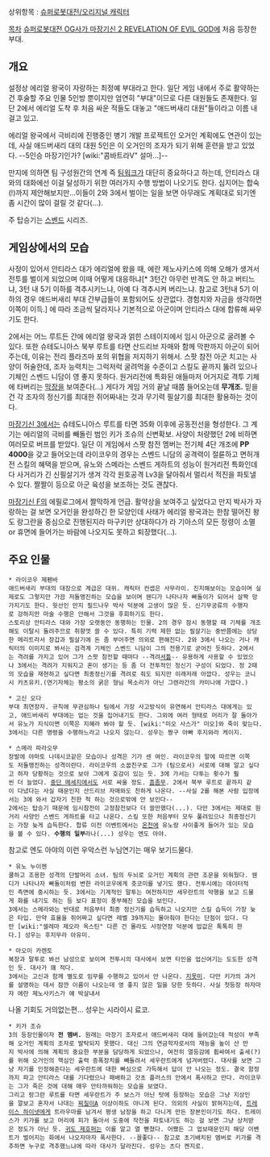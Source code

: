 상위항목 : [[슈퍼로봇대전/오리지널 캐릭터]]

[[목차]] 
[[슈퍼로봇대전 OG사가 마장기신 2 REVELATION OF EVIL GOD]]에 처음 등장한 부대.
== 개요 ==
설정상 에리얼 왕국이 자랑하는 최정예 부대라고 한다. 일단 게임 내에서 주로 활약하는 건 후술할 주요 인물 5인방 뿐이지만 엄연히 "부대"이므로 다른 대원들도 존재한다. 일단 2에서 에리얼 도착 후 처음 싸운 적들도 대놓고 "애드버새리 대원"들이라고 이름 내걸고 있고.

에리얼 왕국에서 극비리에 진행중인 병기 개발 프로젝트인 오거인 계획에도 연관이 있는데, 사실 애드버새리 대의 대원 5인은 이 오거인의 조자가 되기 위해 훈련을 받고 있었다. --5인승 마장기인가? [wiki:"콤바트라V" 설마...]--

만지에 의하면 팀 구성원간의 연계 즉 [[팀워크]]가 대단히 중요하다고 하는데, 안티라스 대와의 대화에선 이걸 달성하기 위한 여러가지 수행 방법이 나오기도 한다. 심지어는 합숙(!)까지 제안해보지만...이들이 2와 3에서 벌이는 일을 보면 아무래도 계획대로 되기엔 좀 시간이 많이 걸릴 것 같다(...).

주 탑승기는 [[스벤드]] 시리즈.

== 게임상에서의 모습 ==
사정이 있어서 안티라스 대가 에리얼에 왔을 때, 에란 제노사키스에 의해 오해가 생겨서 전투를 벌이게 되었으며 이때 어떻게 대응하냐[* 3턴간 아무런 반격도 안 하고 버티느냐, 3턴 내 5기 이하를 격추시키느냐, 아예 다 격추시켜 버리느냐. 참고로 3턴내 5기 이하의 경우 애드버새리 부대 간부급들이 포함되어도 상관없다. 경험치와 자금을 생각하면 이쪽이 이득.] 에 따라 조금씩 달라지나 기본적으로 아군이며 안티라스 대에 합류해 싸우기도 한다.

2에서는 어느 루트든 간에 에리얼 왕국과 얽힌 스테이지에서 임시 아군으로 굴려볼 수 있다. 또한 슈테도니아스 북부 루트를 타면 산드리브 자매와 함께 막판까지 아군이 되어주는데, 이유는 전리 플라즈마 포의 위협을 저지하기 위해서. 스팟 참전 아군 치고는 사양이 허술한데, 조자 능력치는 그럭저럭 굴려먹을 수준이고 스킬도 끝까지 뚫려 있으나 기체인 스벤드 니담이 영 좋지 못하다. 원거리전에 특화된 애들마저 어거지로 격투 기체에 타버리는 [[막장]]을 보여준다(...) 게다가 게임 거의 끝날 때쯤 들어오는데 '''무개조.''' 믿을 건 각 조자의 정신기를 최대한 쥐어짜내는 것과 무기력 필살기를 최대한 활용하는 것이다.

[[마장기신 3]]에서는 슈테도니아스 루트를 타면 35화 이후에 공동전선을 형성한다. 그 계기는 에리얼의 극비를 빼돌린 범인 키가 조슈의 신변확보. 사양이 처량했던 2에 비하면 여러모로 버프를 받았다. 일단 이 게임에서 스팟 참전 멤버는 전기체 4단 개조에 '''PP 4000'''을 갖고 들어오는데 라이코우의 경우는 스벤드 니담의 공격력이 절륜하고 면허개전 스킬의 혜택을 받으며, 유노와 스메라는 스벤드 게하트의 성능이 원거리전 특화인데다 사거리가 긴 신필살기가 생겨 각각 원호공격 Lv3을 달아줘서 멀리서 적진을 파토낼 수 있다. 짤짤이 등으로 아군 육성을 보조하는 것도 괜찮다.

[[마장기신 F]]의 에필로그에서 짤막하게 언급. 활약상을 보여주고 싶었다고 만지 박사가 자랑하는 걸 보면 오거인을 완성하긴 한 모양인데 사태가 에리얼 왕국과는 한참 떨어진 왕도 랑그란을 중심으로 진행된지라 마구키만 상대하다가 라 기아스의 모든 정령이 소멸 or 휴면에 들어가는 바람에 나오지도 못하고 퇴장했다(...).
== 주요 인물 ==
 * 라이코우 제펜바
 애드버새리 부대의 대장으로 계급은 대위. 캐릭터 컨셉은 사무라이. 진지해보이는 모습이며 실제로도 그렇지만 가끔 저돌맹진하는 모습을 보이며 웬디가 나타나자 빠돌이가 되어서 살짝 망가지기도 한다. 윗선인 만지 필드나우 박사 덕분에 고생이 많은 듯. 신기무궁류의 수행자로 강하지만 마술 수행은 안해서 그것을 후회하기도 한다. 
 스토리상 안티라스 대와 가장 오랫동안 동행하는 인물. 2의 경우 잠시 동행할 때 기체를 개조해도 이탈시 돌려주므로 취향껏 쓸 수 있다. 특히 기력 제한 없는 필살기는 중반쯤에는 상당한 메리트라서 장갑과 필살기에 돈 좀 부어주면 의외로 편해진다. 2와 3에서 나오는 거나 캐릭터의 이미지로 봐서는 검격계 기체인 스벤드 니담이 그의 전용기로 굳어진 듯하다. 2에서는 격려를 가지고 있어 그가 스팟 참전할 때마다 --격려[[셔틀]]-- 유용하게 사용할 수 있었으나 3에서는 격려가 지워지고 혼이 생기는 등 좀 더 전투적인 정신기 구성이 되었다. 정 2때의 모습을 재현하고 싶다면 최종정신기를 격려로 줘도 되지만 이래저래 아깝다. 성우는 코니시 카츠유키.(연기자체는 평소의 굵은 형님 목소리가 아닌 그렌라간의 카미나에 가깝다.)

 * 고신 오다
 부대 최연장자. 규칙에 무관심하나 팀에서 가장 사고방식이 유연해서 안티라스 대에게는 있고, 애드버새리 부대에는 업는 것을 집어내기도 한다. 그외에 여러 형태로 머리가 잘 돌아가서 유노가 지식이면 이쪽은 지혜라 봐야 할 듯. [wiki:"미오 사스가" 미오]와 죽이 맞는다.
 3에서는 다른 명령을 수행하느라고 나오지 않는다. 성우는 짱구 아빠 후지와라 케이지.

 * 스메라 파라오무
 장발에 야마토 나데시코같은 모습이나 성격은 기가 센 여인. 라이코우의 말에 따르면 이쪽도 저돌맹진하는 성격이란다. 라이코우의 소꿉친구로 그가 (팀으로서) 서로에 대해 알고 싶다고 하자 당황하는 것으로 보아 그에게 호감이 있는 듯. 3에 가서는 다투는 횟수가 훨씬 더 늘었다. [[중단 메세지]]에서도 서로 싸울 정도. [[흠좀무]]. 2에서 북부 루트로 끝까지 같이 다녔다는 사실 때문인지 산드리브 자매와도 친하게 나온다. --사실 2를 해본 사람 입장에서는 3에 와서 갑자기 친한 척 하는 것으로밖에 안 보인다--
 2에서는 탑승기 때문에 임시참전이 고정참전보다 더 쓸만했다(...). 다만 3에서는 제대로 원거리 사양인 스벤드 게하트를 타고 나온다. 스킬 또한 처음부터 모두 풀려있으나 최종정신기는 가장 늦게 습득한다. 합류 이전 이벤트에서는 [[온천]]에 유노랑 사이좋게 들어가 있는 모습을 볼 수 있다. '''수행의 일부'''라나(...) 성우는 엔도 아야.
참고로 엔도 아야의 이런 우악스런 누님연기는 매우 보기드물다.

 * 유노 누이젠
 쿨하고 조용한 성격의 단발머리 소녀. 팀의 두뇌로 오거인 계획의 관련 조문을 외워뒀다. 웬디가 나타나자 빠돌이처럼 변한 라이코우에게 츳코미를 넣기도 했다. 전투시에는 데이터적인 측면에 중시하는 듯. 3에서는 기계적인 말투는 여전하지만 세우란트의 악행을 보고 드물게 화를 내기도 하는 등 보다 표정이 풍부해진 모습을 보인다. 
 3에서는 스메라와는 반대로 처음부터 최종 정신기를 습득하고 나오지만 스킬 습득이 가장 늦은 타입. 만약 효율을 쥐어짜고 싶다면 레벨 39까지는 몰아줘야 한다는 단점이 있다. 다만 [wiki:"셀레마 제오라 옥스틴" 다른 건 몰라도 사정연장 덕분에 밥값은 톡톡히 한다.] 성우는 후지무라 아유미.

 * 아오이 카렌토
 복장과 말투로 봐선 남성으로 보이며 전투시의 대사에서 보면 타인을 업신여기는 도도한 성격인 듯. 대사가 꽤 적다.
 3에서는 고신과 함께 별도로 임무를 수행하고 있어서 안 나온다. [[지못미]]. 다만 키가의 과거를 설명하는 데서 잠깐 이름이 나오는데 영 좋지 않은 일을 당한 듯하다. 사실 첫등장 하자마자 에란 제노사키스가 얘 박살내서 
나올 기회도 거의없는편... 성우는 시라이시 료코. 

 * 키가 조슈
 3의 등장인물이자 '''전 멤버.''' 원래는 마장기 조자로서 애드버새리 대에 들어갔는데 적성이 부족해 오거인 계획의 조자로 발탁되지 못했다. 대신 그의 연금학자로서의 재능을 높이 산 만지 박사에 의해 계획의 중요한 부분을 담당하게 되었으나, 여전히 열등감에 휩싸여서 출세(?)를 위해 오거인의 핵심인 출력 증폭장치를 빼돌려서 세우란트에게 넘겨버렸다. 대사를 보면 그냥 자기를 인정해준다는 세우란트에 대한 빠심으로 가득해서 답이 안 나오는 정도. 결국 함정까지 파고 안티라스 대를 기다렸으나 패배하고 갓초 플러스의 안에서 폭사하고 만다. 라이코우는 그가 죽은 것에 대해 매우 안타까워하는 모습을 보였다.
 그리고 랑그란 루트를 타면 세우란트가 주 보스가 아닌 탓에 등장하는 모습은 그냥 지상인을 깔보고 혼자서 나대는 [[찌질이]]A 이상이하도 아니게 된다. 의외의 사실이 밝혀지는데, [[트레이스 하이넷]]에게 트라우마를 남겨서 평생 남장을 하고 다니게 만든 장본인이기도 하다. 트레이스가 키가를 보고 머리에 피가 돌아서 도중에 작전을 파토내기도 하는 걸 보면 그냥 상처받은 정도가 아닌 듯. [[귀도 제호퍼]]는 이를 알고 열 뻗쳤다. 어쨌든 그 업보때문인지 해당 이벤트가 벌어지는 화에서 나오자마자 폭사한다. --꼴좋다-- 참고로 초기배치된 멤버로 키가를 격추하면 누구로 격추했느냐에 따라 대사가 달라진다. 성우는 츠다 켄지로.
